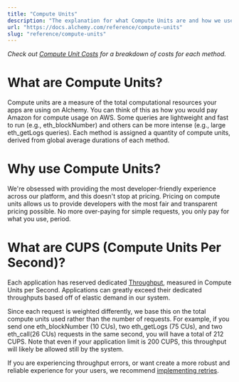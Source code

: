 ```yaml
---
title: "Compute Units"
description: "The explanation for what Compute Units are and how we use them."
url: "https://docs.alchemy.com/reference/compute-units"
slug: "reference/compute-units"
---
```



*Check out [Compute Unit Costs](/reference/compute-unit-costs) for a breakdown of costs for each method.*

# What are Compute Units?

Compute units are a measure of the total computational resources your apps are using on Alchemy. You can think of this as how you would pay Amazon for compute usage on AWS. Some queries are lightweight and fast to run (e.g., eth\_blockNumber) and others can be more intense (e.g., large eth\_getLogs queries). Each method is assigned a quantity of compute units, derived from global average durations of each method.

# Why use Compute Units?

We're obsessed with providing the most developer-friendly experience across our platform, and this doesn't stop at pricing. Pricing on compute units allows us to provide developers with the most fair and transparent pricing possible. No more over-paying for simple requests, you only pay for what you use, period.

# What are CUPS (Compute Units Per Second)?

Each application has reserved dedicated [Throughput](/reference/throughput), measured in Compute Units per Second. Applications can greatly exceed their dedicated throughputs based off of elastic demand in our system.

Since each request is weighted differently, we base this on the total compute units used rather than the number of requests. For example, if you send one eth\_blockNumber (10 CUs), two eth\_getLogs (75 CUs), and two eth\_call(26 CUs) requests in the same second, you will have a total of 212 CUPS. Note that even if your application limit is 200 CUPS, this throughput will likely be allowed still by the system.

If you are experiencing throughput errors, or want create a more robust and reliable experience for your users, we recommend [implementing retries](/reference/throughput).
